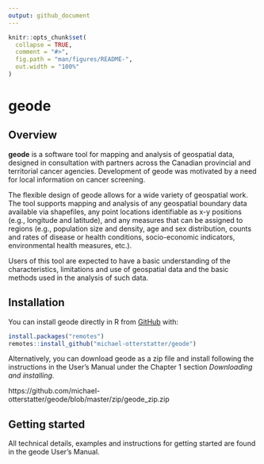 ---
output: github_document
---

<!-- README.md is generated from README.Rmd. Please edit that file -->

```{r, include = FALSE}
knitr::opts_chunk$set(
  collapse = TRUE,
  comment = "#>",
  fig.path = "man/figures/README-",
  out.width = "100%"
)
```

# geode

<!-- badges: start -->
<!-- badges: end -->

## Overview

**geode** is a software tool for mapping and analysis of geospatial data, designed in consultation with partners across the Canadian provincial and territorial cancer agencies.  Development of geode was motivated by a need for local information on cancer screening.

The flexible design of geode allows for a wide variety of geospatial work. The tool supports mapping and analysis of any geospatial boundary data available via shapefiles, any point locations identifiable as x-y positions (e.g., longitude and latitude), and any measures that can be assigned to regions (e.g., population size and density, age and sex distribution, counts and rates of disease or health conditions, socio-economic indicators, environmental health measures, etc.).  

Users of this tool are expected to have a basic understanding of the characteristics, limitations and use of geospatial data and the basic methods used in the analysis of such data.  

## Installation

You can install geode directly in R from [GitHub](https://github.com/) with:

``` r
install.packages("remotes")
remotes::install_github("michael-otterstatter/geode")
```

Alternatively, you can download geode as a zip file and install following the instructions in the User's Manual under the Chapter 1 section *Downloading and installing*.

https://github.com/michael-otterstatter/geode/blob/master/zip/geode_zip.zip

## Getting started

All technical details, examples and instructions for getting started are found in the geode User's Manual. 



